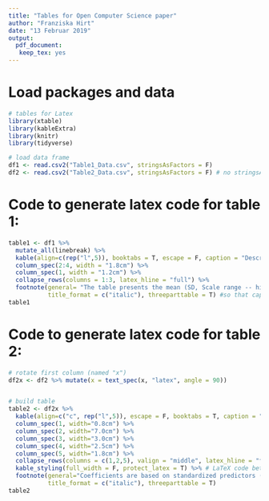 ```yaml
---
title: "Tables for Open Computer Science paper"
author: "Franziska Hirt"
date: "13 Februar 2019"
output: 
  pdf_document:
   keep_tex: yes
---
```



# Load packages and data
```r
# tables for Latex
library(xtable)
library(kableExtra)
library(knitr)
library(tidyverse)

# load data frame
df1 <- read.csv2("Table1_Data.csv", stringsAsFactors = F)
df2 <- read.csv2("Table2_Data.csv", stringsAsFactors = F) # no stringsAsFactors crucial for later cell_spec!
```

# Code to generate latex code for table 1:
```r
table1 <- df1 %>%
  mutate_all(linebreak) %>%
  kable(align=c(rep("l",5)), booktabs = T, escape = F, caption = "Descriptives of FaceReader's estimates (aggregated as mean and mean of peak values) and students' self-reports", col.names = c(" ", "Self-report after", "FaceReader mean", "FaceReader mean of peak values")) %>%
  column_spec(2:4, width = "1.8cm") %>%
  column_spec(1, width = "1.2cm") %>% 
  collapse_rows(columns = 1:3, latex_hline = "full") %>%
  footnote(general= "The table presents the mean (SD, Scale range -- higher values indicating higher intensity)",
           title_format = c("italic"), threeparttable = T) #so that captation is wrapped 
table1
```

# Code to generate latex code for table 2:
```r
# rotate first column (named "x")
df2x <- df2 %>% mutate(x = text_spec(x, "latex", angle = 90)) 


# build table  
table2 <- df2x %>%
  kable(align=c("c", rep("l",5)), escape = F, booktabs = T, caption = "Overview of the regression coefficients of the Bayesian Generalized Linear Mixed-Models", col.names = c(" ", "Model with aggregation method for FaceReader's estimates", "Regression coefficient", "Credible interval", "Number of observations")) %>%
  column_spec(1, width="0.8cm") %>% 
  column_spec(2, width="7.0cm") %>%
  column_spec(3, width="3.0cm") %>%
  column_spec(4, width="2.5cm") %>%
  column_spec(5, width="1.8cm") %>%
  collapse_rows(columns = c(1,2,5), valign = "middle", latex_hline = "full") %>%
  kable_styling(full_width = F, protect_latex = T) %>% # LaTeX code between dollar protected from HTML escaping
  footnote(general="Coefficients are based on standardized predictors (FaceReader), but unstandardized outcomes (self-reports). Some missing self-reports reduced the sample size of specific analyses.",
           title_format = c("italic"), threeparttable = T) 
table2
```
